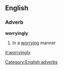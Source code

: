 ==English==

===Adverb===
'''worryingly'''

# In a [[worrying]] manner

[[Category:English adverbs]]

[[it:worryingly]]
